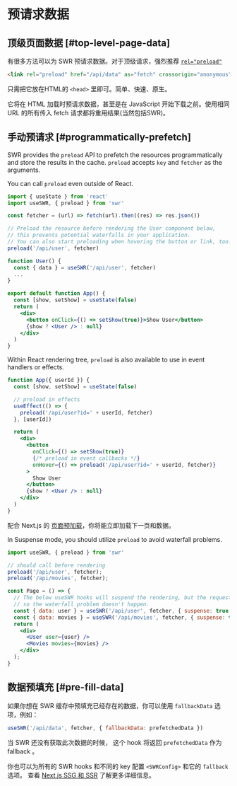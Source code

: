 # 预请求数据

## 顶级页面数据 [#top-level-page-data]

有很多方法可以为 SWR 预请求数据。对于顶级请求，强烈推荐 [`rel="preload"`](https://developer.mozilla.org/en-US/docs/Web/HTML/Preloading_content)

```html
<link rel="preload" href="/api/data" as="fetch" crossorigin="anonymous">
```

只需把它放在HTML的 `<head>` 里即可。简单、快速、原生。

它将在 HTML 加载时预请求数据，甚至是在 JavaScript 开始下载之前。使用相同 URL 的所有传入 fetch 请求都将重用结果(当然包括SWR)。

## 手动预请求 [#programmatically-prefetch]

SWR provides the `preload` API to prefetch the resources programmatically and store the results in the cache. `preload` accepts `key` and `fetcher` as the arguments.

You can call `preload` even outside of React.

```jsx
import { useState } from 'react'
import useSWR, { preload } from 'swr'

const fetcher = (url) => fetch(url).then((res) => res.json())

// Preload the resource before rendering the User component below,
// this prevents potential waterfalls in your application.
// You can also start preloading when hovering the button or link, too.
preload('/api/user', fetcher)

function User() {
  const { data } = useSWR('/api/user', fetcher)
  ...
}

export default function App() {
  const [show, setShow] = useState(false)
  return (
    <div>
      <button onClick={() => setShow(true)}>Show User</button>
      {show ? <User /> : null}
    </div>
  )
}
```

Within React rendering tree, `preload` is also available to use in event handlers or effects.

```jsx
function App({ userId }) {
  const [show, setShow] = useState(false)

  // preload in effects
  useEffect(() => {
    preload('/api/user?id=' + userId, fetcher)
  }, [userId])

  return (
    <div>
      <button
        onClick={() => setShow(true)}
        {/* preload in event callbacks */}
        onHover={() => preload('/api/user?id=' + userId, fetcher)}
      >
        Show User
      </button>
      {show ? <User /> : null}
    </div>
  )
}
```

配合 Next.js 的 [页面预加载](https://nextjs.org/docs/api-reference/next/router#routerprefetch)，你将能立即加载下一页和数据。

In Suspense mode, you should utilize `preload` to avoid waterfall problems.

```jsx
import useSWR, { preload } from 'swr'

// should call before rendering
preload('/api/user', fetcher);
preload('/api/movies', fetcher);

const Page = () => {
  // The below useSWR hooks will suspend the rendering, but the requests to `/api/user` and `/api/movies` have started by `preload` already,
  // so the waterfall problem doesn't happen.
  const { data: user } = useSWR('/api/user', fetcher, { suspense: true });
  const { data: movies } = useSWR('/api/movies', fetcher, { suspense: true });
  return (
    <div>
      <User user={user} />
      <Movies movies={movies} />
    </div>
  );
}
```

## 数据预填充 [#pre-fill-data]

如果你想在 SWR 缓存中预填充已经存在的数据，你可以使用 `fallbackData` 选项，例如：

```jsx
useSWR('/api/data', fetcher, { fallbackData: prefetchedData })
```

当 SWR 还没有获取此次数据的时候， 这个 hook 将返回 `prefetchedData` 作为 fallback 。 

你也可以为所有的 SWR hooks 和不同的 key 配置 `<SWRConfig>` 和它的 `fallback` 选项。 查看 [Next.js SSG 和 SSR](/docs/with-nextjs) 了解更多详细信息。
